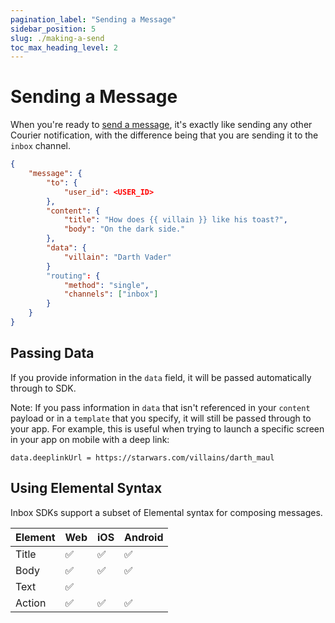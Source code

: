 ```yaml
---
pagination_label: "Sending a Message"
sidebar_position: 5
slug: ./making-a-send
toc_max_heading_level: 2
---
```




# Sending a Message

When you're ready to [send a message](https://www.courier.com/docs/reference/send/message/), it's exactly like sending any other Courier notification, with the difference being that you are sending it to the `inbox` channel.

```json
{
	"message": {
		"to": {
			"user_id": <USER_ID>
		},
		"content": {
			"title": "How does {{ villain }} like his toast?",
			"body": "On the dark side."
		},
		"data": {
			"villain": "Darth Vader"
		}
		"routing": {
			"method": "single",
			"channels": ["inbox"]
		}
	}
}
```

## Passing Data

If you provide information in the `data` field, it will be passed automatically through to SDK.

Note: If you pass information in `data` that isn't referenced in your `content` payload or in a `template` that you specify, it will still be passed through to your app. For example, this is useful when trying to launch a specific screen in your app on mobile with a deep link:

`data.deeplinkUrl = https://starwars.com/villains/darth_maul`

## Using Elemental Syntax

Inbox SDKs support a subset of Elemental syntax for composing messages. 

| Element  	| Web	 | iOS	| Android 	|                                                                                          
| :---------| :------| :-----|:---------|
| Title		| ✅		| ✅		| ✅		  |
| Body		| ✅		| ✅		| ✅		  |
| Text		| ✅		| 		| 			|
| Action 	| ✅		| ✅		| ✅ 		|
